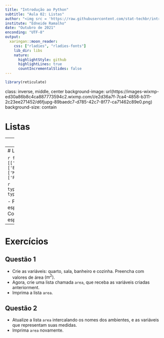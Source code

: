 ```yaml
---
title: "Introdução ao Python"
subtitle: "Aula 02: Listas"
author: "<img src = 'https://raw.githubusercontent.com/stat-techbr/introducao_a_estatistica_com_R/main/logo-stat-tech-color-fundo-escuro-horiz.png' width = '50%'>"
institute: "Edneide Ramalho"
date: "Outubro de 2021"
enconding: "UTF-8"
output:
  xaringan::moon_reader:
    css: ["rladies", "rladies-fonts"]
    lib_dir: libs
    nature:
      highlightStyle: github
      highlightLines: true
      countIncrementalSlides: false
---
```


```r
library(reticulate)
```


class: inverse, middle, center
background-image: url(https://images-wixmp-ed30a86b8c4ca887773594c2.wixmp.com/i/e2d36a7f-7ca4-4858-b311-2c23ee271452/d6fjupg-89baedc7-d785-42c7-8f77-ca71462c89e0.png)
background-size: contain


# Listas

---
# Listas

```r
[a, b, c]
```

- Alturas
```r
altura_familia = [1.73, 1.68, 1.71, 1.89]
```

- Diferentes tipos de variáveis:

```r
fam_alturas = ['Liz', 1.73, 'Emma', 1.68, 'Mae', 1.71, 'Pai', 1.89]
```

---
# Lista de listas

```r
fam_alturas2 = [['Liz', 1.73], 
                ['Emma', 1.68], 
                ['Mae', 1.71], 
                ['Pai', 1.89]]
```

```r
type(fam_alturas)
type(fam_alturas2)
```

- Funcionalidade específica
- Comportamento específico

---
# Exercícios

## Questão 1

- Crie as variáveis: quarto, sala, banheiro e cozinha. Preencha com valores de área $(m^2)$.
- Agora, crie uma lista chamada `area`, que receba as variáveis criadas anteriorment.
- Imprima a lista `area`.

## Questão 2

- Atualize a lista `area` intercalando os nomes dos ambientes, e as variáveis que representam suas medidas.
- Imprima `area` novamente.

